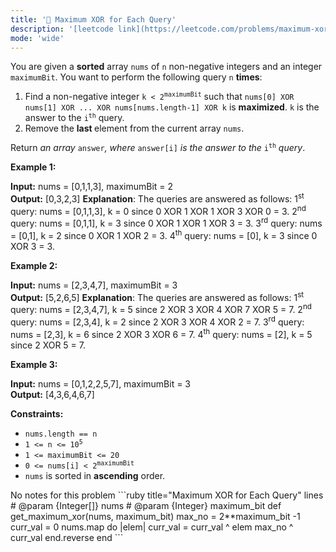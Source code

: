 ```yaml
---
title: '🧀 Maximum XOR for Each Query'
description: '[leetcode link](https://leetcode.com/problems/maximum-xor-for-each-query/description/)'
mode: 'wide'
---
```

<Tabs>
  <Tab title="Question" icon="circle-question" iconType="regular">
    <Card>
      <p>You are given a <strong>sorted</strong> array <code>nums</code> of <code>n</code> non-negative integers and an integer <code>maximumBit</code>. You want to perform the following query <code>n</code> <strong>times</strong>:</p>  <ol>  <li>Find a non-negative integer <code>k &lt; 2<sup>maximumBit</sup></code> such that <code>nums[0] XOR nums[1] XOR ... XOR nums[nums.length-1] XOR k</code> is <strong>maximized</strong>. <code>k</code> is the answer to the <code>i<sup>th</sup></code> query.</li>  <li>Remove the <strong>last </strong>element from the current array <code>nums</code>.</li> </ol>  <p>Return <em>an array</em> <code>answer</code><em>, where </em><code>answer[i]</code><em> is the answer to the </em><code>i<sup>th</sup></code><em> query</em>.</p>   <p><strong class="example">Example 1:</strong></p>   <strong>Input:</strong> nums = [0,1,1,3], maximumBit = 2 <br/> <strong>Output:</strong> [0,3,2,3] <strong>Explanation</strong>: The queries are answered as follows: 1<sup>st</sup> query: nums = [0,1,1,3], k = 0 since 0 XOR 1 XOR 1 XOR 3 XOR 0 = 3. 2<sup>nd</sup> query: nums = [0,1,1], k = 3 since 0 XOR 1 XOR 1 XOR 3 = 3. 3<sup>rd</sup> query: nums = [0,1], k = 2 since 0 XOR 1 XOR 2 = 3. 4<sup>th</sup> query: nums = [0], k = 3 since 0 XOR 3 = 3.   <p><strong class="example">Example 2:</strong></p>   <strong>Input:</strong> nums = [2,3,4,7], maximumBit = 3 <br/> <strong>Output:</strong> [5,2,6,5] <strong>Explanation</strong>: The queries are answered as follows: 1<sup>st</sup> query: nums = [2,3,4,7], k = 5 since 2 XOR 3 XOR 4 XOR 7 XOR 5 = 7. 2<sup>nd</sup> query: nums = [2,3,4], k = 2 since 2 XOR 3 XOR 4 XOR 2 = 7. 3<sup>rd</sup> query: nums = [2,3], k = 6 since 2 XOR 3 XOR 6 = 7. 4<sup>th</sup> query: nums = [2], k = 5 since 2 XOR 5 = 7.   <p><strong class="example">Example 3:</strong></p>   <strong>Input:</strong> nums = [0,1,2,2,5,7], maximumBit = 3 <br/> <strong>Output:</strong> [4,3,6,4,6,7]    <p><strong>Constraints:</strong></p>  <ul>  <li><code>nums.length == n</code></li>  <li><code>1 &lt;= n &lt;= 10<sup>5</sup></code></li>  <li><code>1 &lt;= maximumBit &lt;= 20</code></li>  <li><code>0 &lt;= nums[i] &lt; 2<sup>maximumBit</sup></code></li>  <li><code>nums</code>​​​ is sorted in <strong>ascending</strong> order.</li> </ul> 
    </Card>
  </Tab>
  <Tab title="Solution" icon="lightbulb" iconType="regular" >
    <Card>
      No notes for this problem
    </Card>
  <Expandable title="code">
    <CodeGroup dropdown>
```ruby title="Maximum XOR for Each Query" lines
# @param {Integer[]} nums
# @param {Integer} maximum_bit
def get_maximum_xor(nums, maximum_bit)
    max_no = 2**maximum_bit -1
    curr_val = 0
    nums.map do |elem|
        curr_val = curr_val ^ elem
        max_no ^ curr_val
    end.reverse
end
```
    </CodeGroup>
  </Expandable>
  </Tab>
</Tabs>
